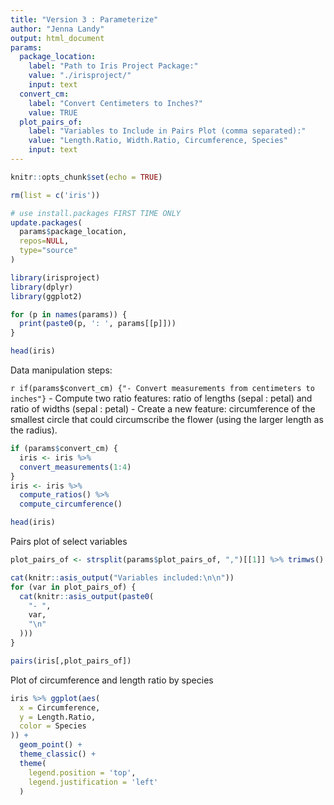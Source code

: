```yaml
---
title: "Version 3 : Parameterize"
author: "Jenna Landy"
output: html_document
params:
  package_location: 
    label: "Path to Iris Project Package:"
    value: "./irisproject/"
    input: text
  convert_cm: 
    label: "Convert Centimeters to Inches?"
    value: TRUE
  plot_pairs_of: 
    label: "Variables to Include in Pairs Plot (comma separated):"
    value: "Length.Ratio, Width.Ratio, Circumference, Species"
    input: text
---
```


```r
knitr::opts_chunk$set(echo = TRUE)

rm(list = c('iris'))
```

```r
# use install.packages FIRST TIME ONLY
update.packages(
  params$package_location,
  repos=NULL,
  type="source"
)

library(irisproject)
library(dplyr)
library(ggplot2)
```

```r
for (p in names(params)) {
  print(paste0(p, ': ', params[[p]]))
}
```

```r
head(iris)
```

Data manipulation steps:

`r if(params$convert_cm) {"- Convert measurements from centimeters to inches"}`
- Compute two ratio features: ratio of lengths (sepal : petal) and ratio of widths (sepal : petal)
- Create a new feature: circumference of the smallest circle that could circumscribe the flower (using the larger length as the radius).

```r
if (params$convert_cm) {
  iris <- iris %>%
  convert_measurements(1:4)
}
iris <- iris %>%
  compute_ratios() %>%
  compute_circumference()
```

```r
head(iris)
```

Pairs plot of select variables

```r
plot_pairs_of <- strsplit(params$plot_pairs_of, ",")[[1]] %>% trimws()
```

```r
cat(knitr::asis_output("Variables included:\n\n"))
for (var in plot_pairs_of) {
  cat(knitr::asis_output(paste0(
    "- ",
    var,
    "\n"
  )))
}
```

```r
pairs(iris[,plot_pairs_of])
```

Plot of circumference and length ratio by species

```r
iris %>% ggplot(aes(
  x = Circumference, 
  y = Length.Ratio, 
  color = Species
)) +
  geom_point() +
  theme_classic() +
  theme(
    legend.position = 'top',
    legend.justification = 'left'
  )
```


